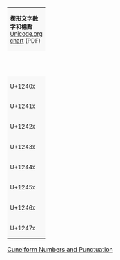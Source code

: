 {|border="1" cellspacing="0" cellpadding="5" class="wikitable" style="font-family: 'Segoe UI Historic', 'noto sans Cuneiform', sans-serif; border-collapse:collapse;background:#FFFFFF;font-size:large;text-align:center"
|-
|colspan="17" style="background:#F8F8F8;font-size:small"| '''楔形文字數字和標點'''<br />[http://www.unicode.org/charts/PDF/U12400.pdf Unicode.org chart] (PDF)
|-style="background:#F8F8F8;font-size:small"
| style="width:45pt" | &nbsp; || style="width:20pt"  | 0 || style="width:20pt"  | 1 || style="width:20pt"  | 2 || style="width:20pt"  | 3 || style="width:20pt"  | 4 || style="width:20pt"  | 5 || style="width:20pt"  | 6 || style="width:20pt"  | 7 || style="width:20pt"  | 8 || style="width:20pt"  | 9 || style="width:20pt"  | A || style="width:20pt"  | B || style="width:20pt"  | C || style="width:20pt"  | D || style="width:20pt"  | E || style="width:20pt"  | F
|-
| style="background:#F8F8F8;font-size:small"| U+1240x
| &#x12400; || &#x12401; || &#x12402; || &#x12403; || &#x12404; || &#x12405; || &#x12406; || &#x12407;
| &#x12408; || &#x12409; || &#x1240a; || &#x1240b; || &#x1240c; || &#x1240d; || &#x1240e; || &#x1240f;
|-
| style="background:#F8F8F8;font-size:small"| U+1241x
| &#x12410; || &#x12411; || &#x12412; || &#x12413; || &#x12414; || &#x12415; || &#x12416; || &#x12417;
| &#x12418; || &#x12419; || &#x1241a; || &#x1241b; || &#x1241c; || &#x1241d; || &#x1241e; || &#x1241f;
|-
| style="background:#F8F8F8;font-size:small"| U+1242x
| &#x12420; || &#x12421; || &#x12422; || &#x12423; || &#x12424; || &#x12425; || &#x12426; || &#x12427;
| &#x12428; || &#x12429; || &#x1242a; || &#x1242b; || &#x1242c; || &#x1242d; || &#x1242e; || &#x1242f;
|-
| style="background:#F8F8F8;font-size:small"| U+1243x
| &#x12430; || &#x12431; || &#x12432; || &#x12433; || &#x12434; || &#x12435; || &#x12436; || &#x12437;
| &#x12438; || &#x12439; || &#x1243a; || &#x1243b; || &#x1243c; || &#x1243d; || &#x1243e; || &#x1243f;
|-
| style="background:#F8F8F8;font-size:small"| U+1244x
| &#x12440; || &#x12441; || &#x12442; || &#x12443; || &#x12444; || &#x12445; || &#x12446; || &#x12447;
| &#x12448; || &#x12449; || &#x1244a; || &#x1244b; || &#x1244c; || &#x1244d; || &#x1244e; || &#x1244f;
|-
| style="background:#F8F8F8;font-size:small"| U+1245x
| &#x12450; || &#x12451; || &#x12452; || &#x12453; || &#x12454; || &#x12455; || &#x12456; || &#x12457;
| &#x12458; || &#x12459; || &#x1245a; || &#x1245b; || &#x1245c; || &#x1245d; || &#x1245e; || &#x1245f;
|-
| style="background:#F8F8F8;font-size:small"| U+1246x
| &#x12460; || &#x12461; || &#x12462; || bgcolor="#CCCCCC" | &nbsp; || bgcolor="#CCCCCC" | &nbsp; || bgcolor="#CCCCCC" | &nbsp; || bgcolor="#CCCCCC" | &nbsp; || bgcolor="#CCCCCC" | &nbsp;
| bgcolor="#CCCCCC" | &nbsp; || bgcolor="#CCCCCC" | &nbsp; || bgcolor="#CCCCCC" | &nbsp; || bgcolor="#CCCCCC" | &nbsp; || bgcolor="#CCCCCC" | &nbsp; || bgcolor="#CCCCCC" | &nbsp; || bgcolor="#CCCCCC" | &nbsp; || bgcolor="#CCCCCC" | &nbsp;
|-
| style="background:#F8F8F8;font-size:small"| U+1247x
| &#x12470; || &#x12471; || &#x12472; || &#x12473; || bgcolor="#CCCCCC" | &nbsp; || bgcolor="#CCCCCC" | &nbsp; || bgcolor="#CCCCCC" | &nbsp; || bgcolor="#CCCCCC" | &nbsp;
| bgcolor="#CCCCCC" | &nbsp; || bgcolor="#CCCCCC" | &nbsp; || bgcolor="#CCCCCC" | &nbsp; || bgcolor="#CCCCCC" | &nbsp; || bgcolor="#CCCCCC" | &nbsp; || bgcolor="#CCCCCC" | &nbsp; || bgcolor="#CCCCCC" | &nbsp; || bgcolor="#CCCCCC" | &nbsp;
|}<noinclude>
[[Category:Unicode模板|Cuneiform Numbers and Punctuation]]
</noinclude>